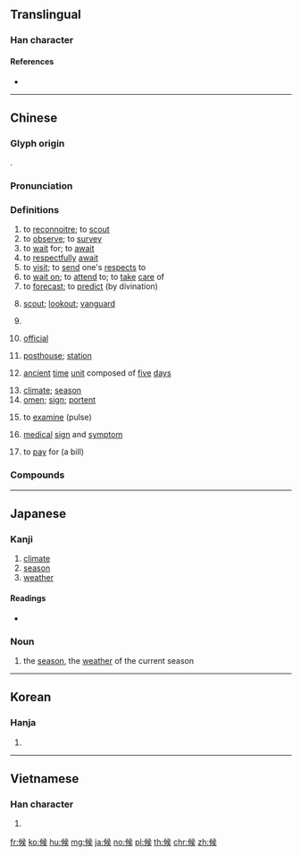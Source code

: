 {{character info/new}}
{{also|侯}}
==Translingual==

===Han character===
{{Han char|rn=9|rad=人|as=08|sn=10|four=27234|canj=OLNK|ids=⿰⿰亻丨⿱⿱𠃍一矢,⿰⿰亻丨⿱⿱乛一矢}}

====References====
* {{Han ref|kx=0108.040|dkj=00775|dj=0229.150|hdz=10178.050|uh=5019|ud=20505|bh=ADD4|bd=44500}}

----

==Chinese==
{{zh-forms|alt=𠋫,𠊱}}

===Glyph origin===
{{Han etym}}
{{Han compound|人|alt1=亻|矦|ls=psc|c1=s|c2=p}}.

===Pronunciation===
{{zh-pron
|m=hòu
|c=hau6
|h=pfs=heu
|md=hâiu
|mn=hāu
|w=3hheu
|mc=y
|oc=y
|cat=v,n
}}

===Definitions===
{{zh-hanzi}}

# to [[reconnoitre]]; to [[scout]]
# to [[observe]]; to [[survey]]
# to [[wait]] for; to [[await]]
# to [[respectfully]] [[await]]
# to [[visit]]; to [[send]] one's [[respect]]s to
# to [[wait on]]; to [[attend]] to; to [[take]] [[care]] of
# to [[forecast]]; to [[predict]] (by divination)
# {{lb|zh|historical}} [[scout]]; [[lookout]]; [[vanguard]]
# {{lb|zh|historical}} {{zh-alt-form|堠|[[fortress]]}}
# {{lb|zh|historical}} [[official]]
# {{lb|zh|historical}} [[posthouse]]; [[station]]
# {{lb|zh|historical}} [[ancient]] [[time]] [[unit]] composed of [[five]] [[day]]s
# [[climate]]; [[season]]
# [[omen]]; [[sign]]; [[portent]]
# {{lb|zh|TCM}} to [[examine]] (pulse)
# {{lb|zh|TCM}} [[medical]] [[sign]] and [[symptom]]
# {{lb|zh|dialectal}} to [[pay]] for (a bill)

===Compounds===
{{zh-der|季候|候光|候選人|候蟲|久候|兆候|候教|候選|候溫|候機室|候場|候鳥|候賬|候用|候問|候旨|候補|恭候|三部九候|佇候|徵候|候車室|回候|堂候官|小時候|全天候|候診室|存候|候人|問候|寒帶氣候|候審|候館|候診|守候|季風氣候|侍候|不候|失候|天候|候脈|夏候鳥|少候|大氣候|候缺|伺候|官員祇候|乾燥氣候|候鴈|候車|俟候|占候|症候群|病候|成氣候|拱候|有時候|望候|承顏候色|氣候順化|沙漠氣候|海洋氣候|時候|稍候|烽候|拜候|祗候人|祗候|火候|症候|物候|摸氣候|斬監候|測候|癥候|斥候|氣候|氣候學|極地氣候|探候|聽候發落|風候|風雲氣候|虞候|等候|立候|節候|聽候|黃梅時候|鵠候|麥候|順候|靜候|迎候|苔原氣候|高地氣候|警候|聽候官身|過時不候|這時候|診候|證候|臺候|覘候|草原氣候}}

----

==Japanese==

===Kanji===
{{ja-kanji|grade=4|rs=人08}}

# [[climate]]
# [[season]]
# [[weather]]

====Readings====
* {{ja-readings|goon=[[ぐ]] (gu) {{non-joyo-reading}}|kanon=[[こう]] (kō)|kun=[[そうろう]] (sōrō), [[うかがう]] (ukagau), [[さぶらう]] (saburau)}}

===Noun===
{{ja-noun|こう}}

# {{lb|ja|literary|sort=こう}} the [[season]], the [[weather]] of the current season

----

==Korean==

===Hanja===
{{ko-hanja|hangeul=후}}

# {{defn|lang=ko|sort=人08}}

----

==Vietnamese==

===Han character===
{{vi-hantu|[[hầu]], [[hậu]], [[thoắng]]|rs=人08}}

# {{defn|lang=vi|sort=人08}}

[[fr:候]]
[[ko:候]]
[[hu:候]]
[[mg:候]]
[[ja:候]]
[[no:候]]
[[pl:候]]
[[th:候]]
[[chr:候]]
[[zh:候]]